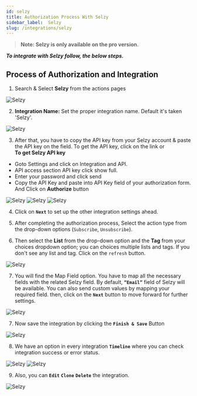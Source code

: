 ```yaml
---
id: selzy
title: Authorization Process With Selzy
sidebar_label:  Selzy
slug: /integrations/selzy
---
```


> **Note: Selzy is only available on the pro version.**

***To integrate with Selzy follow, the below steps.***


## Process of Authorization and Integration

1.	Search & Select **Selzy** from the actions pages
 <Image src="actions/selzy/search-and-select" alt="Selzy" w="1020" h="350" />

2. **Integration Name:** Set the proper integration name. Default it's taken 'Selzy'.
 <Image src="actions/selzy/default-integration-name" alt="Selzy" w="1020" h="350" />

3.	After that, you have to copy the API key from your Selzy account & paste the API key on the field. To get the API key, click on the link or    
**To get Selzy API key**
- Goto Settings and click on Integration and API.
- API access section API key click show full.
- Enter your password and click send
- Copy the API Key and paste into API Key field of your authorization form. And Click on **Authorize** button
 <Image src="actions/selzy/click-here" alt="Selzy" w="1020" h="350" />
 <Image src="actions/selzy/visit-api-console" alt="Selzy" w="1020" h="350" />
 <Image src="actions/selzy/authorize" alt="Selzy" w="1020" h="350" />


4. Click on **`Next`** to set up the other integration settings ahead.

5. After completing the authorization process, Select the action type from the drop-down options (`Subscribe`, `Unsubscribe`).

6. Then select the **List** from the drop-down option and the **Tag** from your choices dropdown option; you can choices multiple lists and tags.  If you don't see any list and tag. Click on the `refresh` button.
 <Image src="actions/selzy/select-list-tag" alt="Selzy" w="1020" h="350" />

7.	You will find the Map Field option. You have to map all the necessary fields with the related Selzy field. By default, **`“Email”`** field of Selzy will be available. You can also send custom values by mapping your required field. then, click on the **`Next`** button to move forward for further settings.

 <Image src="actions/selzy/selzy-field-map" alt="Selzy" w="1020" h="350" />

7. Now save the integration by clicking the **`Finish & Save`** Button

 <Image src="actions/selzy/finish-save" alt="Selzy" w="1020" h="350" />

8. We have an option in every integration **`Timeline`** where you can check integration success or error status.
 <Image src="actions/selzy/selzy-timeline" alt="Selzy" w="1020" h="350" />
 <Image src="actions/selzy/selzy-log" alt="Selzy" w="1020" h="350" />

9. Also, you can **`Edit`** **`Clone`** **`Delete`** the integration.

 <Image src="actions/selzy/selzy-option" alt="Selzy" w="1020" h="350" />


<Feedback/>